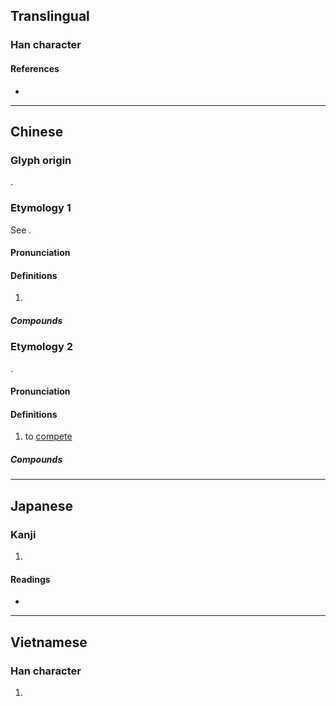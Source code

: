 {{character info/new}}
==Translingual==

===Han character===
{{Han char|rn=43|rad=尢|as=04|sn=7|four=48012|canj=KUOLL|ids=⿺尢介}}

====References====
* {{Han ref|kx=0298.150|dkj=07560|dj=0593.180|hdz=10553.100|uh=5C2C|ud=23596|bh=A7BC|bd=42940}}

----

==Chinese==
{{zh-forms}}

===Glyph origin===
{{Han etym}}
{{Han compound|尢|介|c1=s|c2=p|ls=psc}}.

===Etymology 1===
See {{zh-l|尷尬}}.

====Pronunciation====
{{zh-pron
|m=gà,jiè
|c=gaai3
|mn=ml:kài
|mc=y
|oc=y
|cat=a
}}

====Definitions====
{{zh-hanzi}}

# {{zh-only|尷尬}}

=====Compounds=====
{{zh-der|不尷尬|不尷不尬|尷尬局面|尷尬|處境尷尬}}

===Etymology 2===
{{bor|zh|nan|較|withtext=1}}.

====Pronunciation====
{{zh-pron
|m=gà
|cat=v
}}

====Definitions====
{{zh-hanzi}}

# {{lb|zh|neologism}} to [[compete]]

=====Compounds=====
{{zh-der|尬舞|尬歌|尬聊|尬酒}}

----

==Japanese==

===Kanji===
{{ja-kanji|grade=|rs=尢04}}

# {{defn|lang=ja|sort=尢04}}

====Readings====
* {{ja-readings|on=[[かい]] (kai), [[かつ]] (katsu), [[けち]] (kechi)|kun=[[あしなえ]] (ashinae)}}

----

==Vietnamese==

===Han character===
{{vi-hantu|[[giới]]|rs=尢04}}

# {{defn|lang=vi|sort=尢04}}
